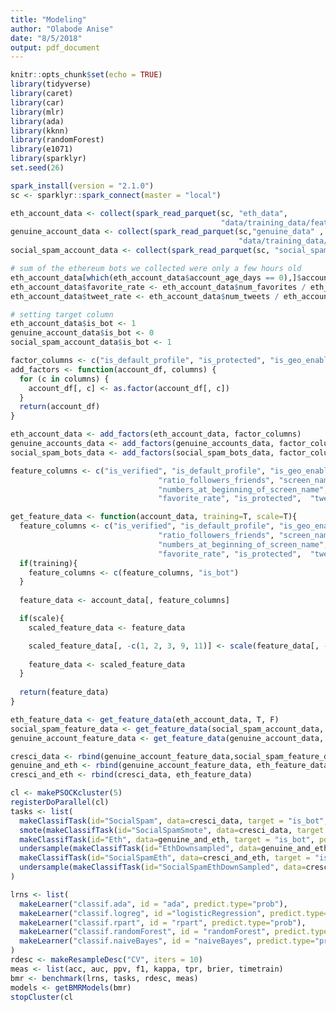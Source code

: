```yaml
---
title: "Modeling"
author: "Olabode Anise"
date: "8/5/2018"
output: pdf_document
---
```


```r
knitr::opts_chunk$set(echo = TRUE)
library(tidyverse)
library(caret)
library(car)
library(mlr)
library(ada)
library(kknn)
library(randomForest)
library(e1071)
library(sparklyr)
set.seed(26)
```

```r
spark_install(version = "2.1.0")
sc <- sparklyr::spark_connect(master = "local")
```

```r
eth_account_data <- collect(spark_read_parquet(sc, "eth_data",
                                               "data/training_data/featurized/eth-bots/accounts/data"))$data.frame
genuine_account_data <- collect(spark_read_parquet(sc,"genuine_data" ,
                                                   "data/training_data/featurized/genuine-accounts/accounts/data"))$data.frame
social_spam_account_data <- collect(spark_read_parquet(sc, "social_spam_data",                                             "data/training_data/featurized/bots/accounts/data"))$data.frame
```

```r
# sum of the ethereum bots we collected were only a few hours old
eth_account_data[which(eth_account_data$account_age_days == 0),]$account_age_days <- 1
eth_account_data$favorite_rate <- eth_account_data$num_favorites / eth_account_data$account_age_days
eth_account_data$tweet_rate <- eth_account_data$num_tweets / eth_account_data$account_age_days

# setting target column
eth_account_data$is_bot <- 1
genuine_account_data$is_bot <- 0
social_spam_account_data$is_bot <- 1

```

```r
factor_columns <- c("is_default_profile", "is_protected", "is_geo_enabled", "is_verified", "is_bot")
add_factors <- function(account_df, columns) {
  for (c in columns) {
    account_df[, c] <- as.factor(account_df[, c])
  }
  return(account_df)
}

eth_account_data <- add_factors(eth_account_data, factor_columns)
genuine_accounts_data <- add_factors(genuine_accounts_data, factor_columns)
social_spam_bots_data <- add_factors(social_spam_bots_data, factor_columns)
```

```r
feature_columns <- c("is_verified", "is_default_profile", "is_geo_enabled",
                                 "ratio_followers_friends", "screen_name_entropy",
                                 "numbers_at_beginning_of_screen_name", "numbers_at_end_of_screen_name",
                                 "favorite_rate", "is_protected",  "tweet_rate", "is_bot")

get_feature_data <- function(account_data, training=T, scale=T){
  feature_columns <- c("is_verified", "is_default_profile", "is_geo_enabled",
                                 "ratio_followers_friends", "screen_name_entropy",
                                 "numbers_at_beginning_of_screen_name", "numbers_at_end_of_screen_name",
                                 "favorite_rate", "is_protected",  "tweet_rate")
  if(training){
    feature_columns <- c(feature_columns, "is_bot")
  }
  
  feature_data <- account_data[, feature_columns]

  if(scale){
    scaled_feature_data <- feature_data

    scaled_feature_data[, -c(1, 2, 3, 9, 11)] <- scale(feature_data[, -c(1, 2, 3, 9, 11)]) 
    
    feature_data <- scaled_feature_data
  }
  
  return(feature_data)
}

eth_feature_data <- get_feature_data(eth_account_data, T, F)
social_spam_feature_data <- get_feature_data(social_spam_account_data, T, F)
genuine_account_feature_data <- get_feature_data(genuine_account_data, T, F)
```

```r
cresci_data <- rbind(genuine_account_feature_data,social_spam_feature_data)
genuine_and_eth <- rbind(genuine_account_feature_data, eth_feature_data)
cresci_and_eth <- rbind(cresci_data, eth_feature_data)
```

```r
cl <- makePSOCKcluster(5)
registerDoParallel(cl)
tasks <- list( 
  makeClassifTask(id="SocialSpam", data=cresci_data, target = "is_bot", positive = "1"),
  smote(makeClassifTask(id="SocialSpamSmote", data=cresci_data, target = "is_bot", positive = "1"), rate=1.33),
  makeClassifTask(id="Eth", data=genuine_and_eth, target = "is_bot", positive = "1"),
  undersample(makeClassifTask(id="EthDownsampled", data=genuine_and_eth, target = "is_bot", positive = "1"), rate=0.5),
  makeClassifTask(id="SocialSpamEth", data=cresci_and_eth, target = "is_bot", positive = "1"),
  undersample(makeClassifTask(id="SocialSpamEthDownSampled", data=cresci_and_eth, target = "is_bot", positive = "1"), rate=.33)
)

lrns <- list(
  makeLearner("classif.ada", id = "ada", predict.type="prob"), 
  makeLearner("classif.logreg", id ="logisticRegression", predict.type="prob"), 
  makeLearner("classif.rpart", id = "rpart", predict.type="prob"),
  makeLearner("classif.randomForest", id = "randomForest", predict.type="prob"),
  makeLearner("classif.naiveBayes", id = "naiveBayes", predict.type="prob")
)
rdesc <- makeResampleDesc("CV", iters = 10)
meas <- list(acc, auc, ppv, f1, kappa, tpr, brier, timetrain)
bmr <- benchmark(lrns, tasks, rdesc, meas)
models <- getBMRModels(bmr)
stopCluster(cl
```